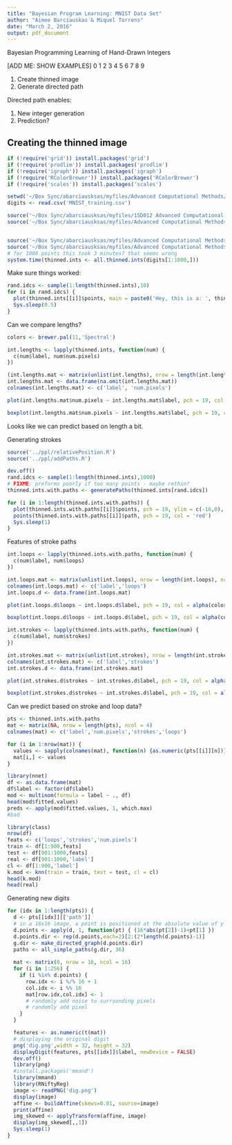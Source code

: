 ```yaml
---
title: "Bayesian Program Learning: MNIST Data Set"
author: "Aimee Barciauskas & Miquel Torrens"
date: "March 2, 2016"
output: pdf_document
---
```


Bayesian Programming Learning of Hand-Drawn Integers

[ADD ME: SHOW EXAMPLES]
0
1
2
3
4
5
6
7
8
9

1. Create thinned image
2. Generate directed path

Directed path enables:

1. New integer generation
2. Prediction?

## Creating the thinned image

```r
if (!require('grid')) install.packages('grid')
if (!require('prodlim')) install.packages('prodlim')
if (!require('igraph')) install.packages('igraph')
if (!require('RColorBrewer')) install.packages('RColorBrewer')
if (!require('scales')) install.packages('scales')

setwd('~/Box Sync/abarciausksas/myfiles/Advanced Computational Methods/data/')
digits <- read.csv('MNIST_training.csv')

source('~/Box Sync/abarciausksas/myfiles/15D012 Advanced Computational Methods/datasets/MNIST/displayDigit.R')
source('~/Box Sync/abarciausksas/myfiles/Advanced Computational Methods/ppl/utils.R')


source('~/Box Sync/abarciausksas/myfiles/Advanced Computational Methods/ppl/thinPoints.R')
source('~/Box Sync/abarciausksas/myfiles/Advanced Computational Methods/ppl/allThinnedInts.R')
# for 1000 points this took 3 minutes? that seems wrong
system.time(thinned.ints <- all.thinned.ints(digits[1:1000,]))
```

Make sure things worked:

```r
rand.idcs <- sample(1:length(thinned.ints),10)
for (i in rand.idcs) {
  plot(thinned.ints[[i]]$points, main = paste0('Hey, this is a: ', thinned.ints[[i]]$label), pch = 19, ylim = c(-16,0), xlim = c(0,16))
  Sys.sleep(0.5)
}
```

Can we compare lengths?

```r
colors <- brewer.pal(11,'Spectral')

int.lengths <- lapply(thinned.ints, function(num) {
  c(num$label, num$num.pixels)
})

(int.lengths.mat <- matrix(unlist(int.lengths), nrow = length(int.lengths), ncol = 2, byrow = TRUE))
int.lengths.mat <- data.frame(na.omit(int.lengths.mat))
colnames(int.lengths.mat) <- c('label', 'num.pixels')

plot(int.lengths.mat$num.pixels ~ int.lengths.mat$label, pch = 19, col = alpha(colors[[9]], 0.1))

boxplot(int.lengths.mat$num.pixels ~ int.lengths.mat$label, pch = 19, col = alpha(colors[[9]], 0.5))
```

Looks like we can predict based on length a bit.

Generating strokes

```r
source('../ppl/relativePosition.R')
source('../ppl/addPaths.R')

dev.off()
rand.idcs <- sample(1:length(thinned.ints),1000)
# FIXME: preforms poorly if too many points - maybe rethin?
thinned.ints.with.paths <- generatePaths(thinned.ints[rand.idcs])

for (i in 1:length(thinned.ints.with.paths)) {
  plot(thinned.ints.with.paths[[i]]$points, pch = 19, ylim = c(-16,0), xlim = c(0,16))
  points(thinned.ints.with.paths[[i]]$path, pch = 19, col = 'red')
  Sys.sleep(1)
}
```

Features of stroke paths

```r

int.loops <- lapply(thinned.ints.with.paths, function(num) {
  c(num$label, num$loops)
})

int.loops.mat <- matrix(unlist(int.loops), nrow = length(int.loops), ncol = 2, byrow = TRUE)
colnames(int.loops.mat) <- c('label','loops')
int.loops.d <- data.frame(int.loops.mat)

plot(int.loops.d$loops ~ int.loops.d$label, pch = 19, col = alpha(colors[[9]], 0.1))

boxplot(int.loops.d$loops ~ int.loops.d$label, pch = 19, col = alpha(colors[[9]], 0.1))
```

```r
int.strokes <- lapply(thinned.ints.with.paths, function(num) {
  c(num$label, num$strokes)
})

int.strokes.mat <- matrix(unlist(int.strokes), nrow = length(int.strokes), ncol = 2, byrow = TRUE)
colnames(int.strokes.mat) <- c('label','strokes')
int.strokes.d <- data.frame(int.strokes.mat)

plot(int.strokes.d$strokes ~ int.strokes.d$label, pch = 19, col = alpha(colors[[9]], 0.1))

boxplot(int.strokes.d$strokes ~ int.strokes.d$label, pch = 19, col = alpha(colors[[9]], 0.1))
```

Can we predict based on stroke and loop data?
```r
pts <- thinned.ints.with.paths
mat <- matrix(NA, nrow = length(pts), ncol = 4)
colnames(mat) <- c('label','num.pixels','strokes','loops')

for (i in 1:nrow(mat)) {
  values <- sapply(colnames(mat), function(n) {as.numeric(pts[[i]][n])})
  mat[i,] <- values
}

library(nnet)
df <- as.data.frame(mat)
df$label <- factor(df$label)
mod <- multinom(formula = label ~ ., df)
head(mod$fitted.values)
preds <- apply(mod$fitted.values, 1, which.max)
#bad

library(class)
nrow(df)
feats <- c('loops','strokes','num.pixels')
train <- df[1:900,feats]
test <- df[901:1000,feats]
real <- df[901:1000,'label']
cl <- df[1:900,'label']
k.mod <- knn(train = train, test = test, cl = cl)
head(k.mod)
head(real)
```

Generating new digits

```r
for (idx in 1:length(pts)) {
  d <- pts[[idx]][['path']]
  # in a 16x16 image, a point is positioned at the absolute value of y - 1 + x
  d.points <- apply(d, 1, function(pt) { (16*abs(pt[2])-1)+pt[1] })
  d.points.dir <- rep(d.points,each=2)[2:(2*length(d.points)-1)]
  g.dir <- make_directed_graph(d.points.dir)
  paths <- all_simple_paths(g.dir, 36)
  
  mat <- matrix(0, nrow = 16, ncol = 16)
  for (i in 1:256) {
    if (i %in% d.points) {
      row.idx <- i %/% 16 + 1
      col.idx <- i %% 16
      mat[row.idx,col.idx] <- 1
      # randomly add noise to surrounding pixels
      # randomly add pixel
    }
  }

  features <- as.numeric(t(mat))
  # displaying the original digit
  png('dig.png',width = 32, height = 32)
  displayDigit(features, pts[[idx]]$label, newDevice = FALSE)
  dev.off()
  library(png)
  #install.packages('mmand')
  library(mmand)
  library(RNiftyReg)
  image <- readPNG('dig.png')
  display(image)
  affine <- buildAffine(skews=0.01, source=image)
  print(affine)
  img_skewed <- applyTransform(affine, image)
  display(img_skewed[,,1])
  Sys.sleep(1)
}
```